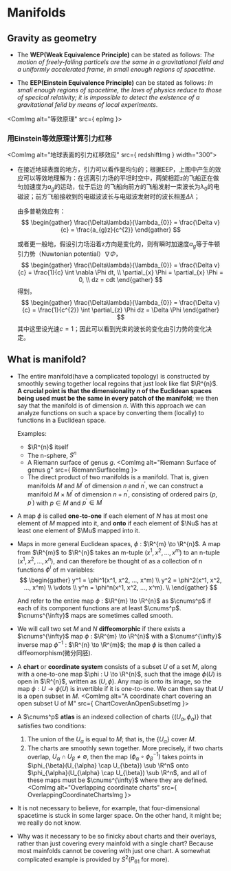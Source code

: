 
# Manifolds

## Gravity as geometry

* The **WEP(Weak Equivalence Principle)** can be stated as follows: *The motion of freely-falling particels are the same in a gravitational field and a uniformly accelerated frame, in small enough regions of spacetime*.

* The **EEP(Einstein Equivalence Principle)** can be stated as follows: *In small enough regions of spacetime, the laws of physics reduce to those of specical relativity; it is impossible to detect the existence of a gravitational feild by means of local experiments*.

<ComImg alt="等效原理" src={ epImg }></ComImg>

### 用Einstein等效原理计算引力红移

<ComImg alt="地球表面的引力红移效应" src={ redshiftImg } width="300"></ComImg>

* 在接近地球表面的地方，引力可以看作是均匀的；根据EEP，上图中产生的效应可以等效地理解为：在远离引力场的平坦时空中，两架相距`z`的飞船正在做匀加速度为$a_{g}$的运动，位于后边
的飞船向前方的飞船发射一束波长为$\lambda_{0}$的电磁波；前方飞船接收到的电磁波波长与电磁波发射时的波长相差$\Delta \lambda$；

  由多普勒效应有：
  $$
  \begin{gather}
  \frac{\Delta\lambda}{\lambda_{0}} = \frac{\Delta v}{c} = \frac{a_{g}z}{c^{2}}
  \end{gather}
  $$

  或者更一般地，假设引力场沿着z方向是变化的，则有瞬时加速度$a_{g}$等于牛顿引力势（Nuwtonian potential）$\nabla \Phi$，
  $$
  \begin{gather}
    \frac{\Delta\lambda}{\lambda_{0}} = \frac{\Delta v}{c} = \frac{1}{c} \int \nabla \Phi dt, \\
    \partial_{x} \Phi = \partial_{x} \Phi = 0, \\
    dz = cdt
  \end{gather}
  $$
  得到，
  $$
  \begin{gather}
    \frac{\Delta\lambda}{\lambda_{0}} = \frac{\Delta v}{c} = \frac{1}{c^{2}} \int \partial_{z} \Phi dz = \Delta \Phi
  \end{gather}
  $$
  其中这里设光速$c=1$；因此可以看到光束的波长的变化由引力势的变化决定。

## What is manifold?

* The entire manifold(have a complicated topology) is constructed by smoothly sewing together local regoins that just 
look like flat $\R^{n}$. **A crucial point is that the dimensionality $n$ of the Euclidean spaces being used must be the 
same in every patch of the manifold**; we then say that the manifold is of dimension $n$. With this approach we can analyze 
functions on such a space by converting them (locally) to functions in a Euclidean space.

  Examples: 

  * $\R^{n}$ itself
  * The n-sphere, $S^{n}$
  * A Riemann surface of genus $g$.
  <ComImg alt="Riemann Surface of genus g" src={ RiemannSurfaceImg }></ComImg>
  * The direct product of two manifolds is a manifold. That is, given manifolds $M$ and $M^{\prime}$ of dimension $n$ and 
  $n^{\prime}$, we can construct a manifold $M \times M^{\prime}$ of dimension $n + n^{\prime}$, consisting of ordered 
  pairs $(p, p^{\prime})$ with $p \in M$ and $p^{\prime} \in M^{\prime}$

* A map $\phi$ is called **one-to-one** if each element of $N$ has at most one element of $M$ mapped into it, and **onto** 
if each element of $\Nu$ has at least one element of $\Mu$ mapped into it.

* Maps in more general Euclidean spaces, $\phi$ : $\R^{m} \to \R^{n}$. A map from $\R^{m}$ to $\R^{n}$ takes an m-tuple
$(x^1, x^2, ..., x^m)$ to an n-tuple $(x^1, x^2, ..., x^n)$, and can therefore be thought of as a collection of n 
functions $\phi^i$ of m variables: 
  $$
  \begin{gather}
    y^1 = \phi^1(x^1, x^2, ..., x^m) \\
    y^2 = \phi^2(x^1, x^2, ..., x^m) \\
    \vdots \\
    y^n = \phi^n(x^1, x^2, ..., x^m). \\
  \end{gather}
  $$

  And refer to the entire map $\phi$ : $\R^{m} \to \R^{n}$ as $\cnums^p$ if each of its component functions are at least 
$\cnums^p$. $\cnums^{\infty}$ maps are sometimes called smooth.

* We will call two set $M$ and $N$ **diffeomorphic** if there exists a $\cnums^{\infty}$ map $\phi$ : $\R^{m} \to \R^{n}$ 
with a $\cnums^{\infty}$ inverse map $\phi^{-1}$ : $\R^{n} \to \R^{m}$; the map $\phi$ is then called a diffeomorphism(微分同胚).

* A **chart** or **coordinate system** consists of a subset $U$ of a set $M$, along with a one-to-one map $\phi : U \to \R^{n}$, 
such that the image $\phi(U)$ is open in $\R^{n}$, written as $(U, \phi)$. Any map is onto its image, so the map $\phi : U \to \phi(U)$ 
is invertible if it is one-to-one. We can then say that $U$ is a open subset in $M$.
<ComImg alt="A coordinate chart covering an open subset U of M" src={ ChartCoverAnOpenSubsetImg }></ComImg>

* A $\cnums^p$ **atlas** is an indexed collection of charts $\{(U_{\alpha}, \phi_{\alpha})\}$ that satisfies two conditions: 
  1. The union of the $U_{\alpha}$ is equal to $M$; that is, the $\{U_{\alpha}\}$ cover $M$.
  2. The charts are smoothly sewn together. More precisely, if two charts overlap, $U_{\alpha} \cap U_{\beta} \neq \emptyset$, 
  then the map $(\phi_{\alpha} \circ \phi_{\beta}^{-1})$ takes points in $\phi_{\beta}(U_{\alpha} \cap U_{\beta}) \sub \R^n$ 
  onto $\phi_{\alpha}(U_{\alpha} \cap U_{\beta}) \sub \R^n$, and all of these maps must be $\cnums^{\infty}$ where they are 
  defined.
  <ComImg alt="Overlapping coordinate charts" src={ OverlappingCoordinateChartsImg }></ComImg>

* It is not necessary to believe, for example, that four-dimensional spacetime is stuck in some larger space. On the other hand, 
it might be; we really do not know.

* Why was it necessary to be so finicky about charts and their overlays, rather than just covering every mainfold with a single chart? 
Because most mainfolds cannot be covering with just one chart. A somewhat complicated example is provided by $S^{2}$($P_{61}$ for more).

